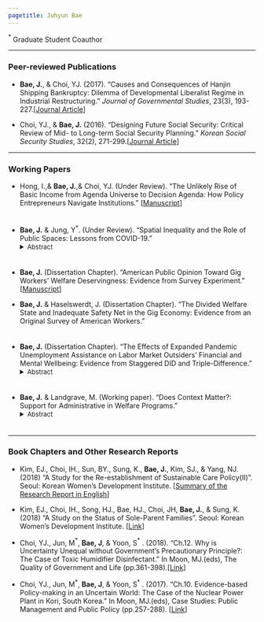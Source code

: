 ```yaml
---
pagetitle: Juhyun Bae
---
```


<link rel="stylesheet" href="styles.css" type="text/css">

$^*$ Graduate Student Coauthor

------

### Peer-reviewed Publications

* __Bae, J.__, & Choi, YJ. (2017). "Causes and Consequences of Hanjin Shipping Bankruptcy: Dilemma of Developmental Liberalist Regime in Industrial Restructuring." _Journal of Governmental Studies_, 23(3), 193-227.[<a href = "https://kmbase.medric.or.kr/KMID/1124020160320020271" target="_blank">Journal Article</a>]

* Choi, YJ., & __Bae, J.__ (2016). "Designing Future Social Security: Critical Review of Mid- to Long-term Social Security Planning." _Korean Social Security Studies_, 32(2), 271-299.[<a href = "https://kiss.kstudy.com/Detail/Ar?key=3568681" target="_blank">Journal Article</a>]
  
------

### Working Papers

* Hong, I.,& __Bae, J.__,& Choi, YJ. (Under Review). “The Unlikely Rise of Basic Income from Agenda Universe to Decision Agenda: How Policy Entrepreneurs Navigate Institutions.” [<a href = "files/BImanuscript.pdf" target="_blank">Manuscript</a>]

<div style="line-height:50%;"><br></div>

* __Bae, J.__ & Jung, Y$^*$. (Under Review). “Spatial Inequality and the Role of Public Spaces: Lessons from COVID-19.”
<details><summary><font size=2>Abstract</font size></summary>> <div style="line-height:100%;"><font size=2> This study examines whether public spaces play a role in mitigating existing inequality, mainly how different types of public spaces reduce inequality particularly during the COVID-19. It is motivated by concerns that those with poor living conditions may suffer more due to limited access to public spaces during the pandemic, highlighting the potential of public spaces that extend the private spaces of the impoverished. Given that depression stems from spatial and socioeconomic backgrounds, this study uses depression as a proxy for inequality. Using survey and administrative data in South Korea, the findings indicate that accessibility to complete-public spaces such as parks and even cafés as semi-public spaces for a social mix reduce depression levels, whereas the accessibility to shopping centers as consumerism-based semi-public spaces increase depression. Given the increasing concern for future crises such as climate change, these findings suggest strategies of public spaces to mitigate spatial inequalities should be reconsidered.</font size></div></details>

<div style="line-height:50%;"><br></div>

* __Bae, J.__ (Dissertation Chapter). “American Public Opinion Toward Gig Workers’ Welfare Deservingness: Evidence from Survey Experiment.” [<a href = "files/Gig Deservingness_Bae.pdf" target="_blank">Manuscript</a>]

* __Bae, J.__ & Haselswerdt, J. (Dissertation Chapter). “The Divided Welfare State and Inadequate Safety Net in the Gig Economy: Evidence from an Original Survey of American Workers.”

<div style="line-height:50%;"><br></div>

* __Bae, J.__ (Dissertation Chapter). “The Effects of Expanded Pandemic Unemployment Assistance on Labor Market Outsiders’ Financial and Mental Wellbeing: Evidence from Staggered DID and Triple-Difference.”
<details> <summary><font size=2>Abstract</font size></summary>> <div style="line-height:100%;"><font size=2> During COVID-19, for the first time in the US's history of the Unemployment Insurance (UI) system, UI benefit was expanded even to non-standard workers who ordinally would not be eligible for benefits through the general UI system. Given the non-standard workers’ high level of insecurity and exclusion from the social security system as labor market outsiders, it is meaningful to investigate the effects of the generosity of UI benefits on their economic and emotional security. To estimate it, I analyze staggered difference-in-differences and triple-difference (DDD) models using the Housing Pulse Survey (HPS) data. I found that the early termination of the pandemic UI programs increases the financial and mental difficulties, especially the labor market outsiders undergo more difficulties than the labor market insiders. The DDD results present that withdrawing the UI benefits increases the financial difficulty of paying expenses for labor market outsiders. This paper sheds light on the original findings that the expanded eligibility helps alleviate economic setbacks and mental difficulty, especially, for labor market outsiders who have been excluded from the existing social insurance system. The finding implies that the existing policy blind spot to labor market outsiders could accelerate the precarity of labor market outsiders particularly under the unexpected crisis and labor market disruptions, and policy actions to protect them should be considered. </font size></div>
</details>

<div style="line-height:50%;"><br></div>

* __Bae, J.__ & Landgrave, M. (Working paper). “Does Context Matter?: Support for Administrative in Welfare Programs.”
<details> <summary><font size=2>Abstract</font size></summary>> <div style="line-height:100%;"><font size=2> Due to the onerous experience, high levels of administrative burden reduce the rate of program take-up (Herd and Moynihan, 2019). Despite their costs, both in terms of implementation and reduced program uptake, administrative burdens serve to provide program legitimacy. Existing studies find that high levels of administrative burden increase a program’s favorability, especially among Republicans (Nicholson-Crotty et al., 2022; Keiser and Miller, 2020). However, the underlying mechanism for why administrative burdens increase program favorability remains unclear. We seek to advance the literature by studying under what contexts people support higher administrative burdens and increase program favorability. We hypothesize that support for administrative burdens is context dependent and differs on how an individual construes the world using their heuristics. To our knowledge, we are among the first to study the comparative effect of different contexts on support for administrative burden. Our study not only have practical implementations for public policy implementation, but also contributes to the academic literature by helping us better understand the underlying mechanism between administrative burden and program favorability. </font size></div>
</details>

<div style="line-height:50%;"><br></div>

------

### Book Chapters and Other Research Reports

* Kim, EJ., Choi, IH., Sun, BY., Sung, K., __Bae, J.__, Kim, SJ., & Yang, NJ. (2018) “A Study for the Re-establishment of Sustainable Care Policy(Ⅱ)”. Seoul: Korean Women’s Development Institute. [<a href = "files/Sustainable Care Policy.pdf" target="_blank">Summary of the Research Report in English</a>]

* Kim, EJ., Choi, IH., Song, HJ., Bae, HJ., Choi, JH, __Bae, J.__, & Sung, K. (2018) “A Study on the Status of Sole-Parent Families”. Seoul: Korean Women’s Development Institute. [<a href = "https://www.kwdi.re.kr/publications/reportView.do?p=29&idx=124179" target="_blank">Link</a>]

* Choi, YJ., Jun, M$^*$, __Bae, J__, & Yoon, S$^*$ . (2018). “Ch.12. Why is Uncertainty Unequal without Government’s Precautionary Principle?: The Case of Toxic Humidifier Disinfectant.” In Moon, MJ.(eds), The Quality of Government and Life (pp.361-398).[<a href = "https://www.google.com/books/edition/%EC%A0%95%EB%B6%80_%EC%9D%98_%EC%A7%88_%EA%B3%BC_%EC%82%B6_%EC%9D%98_%EC%A7%88/r9kwwAEACAAJ?hl=en&kptab=overview" target="_blank">Link</a>]

* Choi, YJ., Jun, M$^*$, __Bae, J__, & Yoon, S$^*$ . (2017). “Ch.10. Evidence-based Policy-making in an Uncertain World: The Case of the Nuclear Power Plant in Kori, South Korea.” In Moon, MJ.(eds), Case Studies: Public Management and Public Policy (pp.257-288). [<a href = "http://dymbook.co.kr/139/?idx=842" target="_blank">Link</a>]

